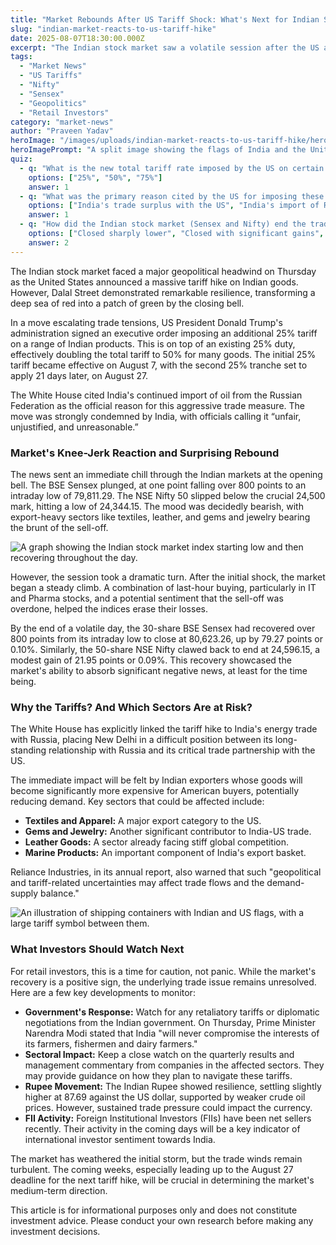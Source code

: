```yaml
---
title: "Market Rebounds After US Tariff Shock: What's Next for Indian Stocks?"
slug: "indian-market-reacts-to-us-tariff-hike"
date: 2025-08-07T18:30:00.000Z
excerpt: "The Indian stock market saw a volatile session after the US announced it would double tariffs on Indian goods to 50%. Despite a sharp initial fall, the Sensex and Nifty staged a surprising recovery. We break down the impact and what investors should watch for."
tags:
  - "Market News"
  - "US Tariffs"
  - "Nifty"
  - "Sensex"
  - "Geopolitics"
  - "Retail Investors"
category: "market-news"
author: "Praveen Yadav"
heroImage: "/images/uploads/indian-market-reacts-to-us-tariff-hike/hero-image.jpg"
heroImagePrompt: "A split image showing the flags of India and the United States with a stock market graph in the background depicting volatility."
quiz:
  - q: "What is the new total tariff rate imposed by the US on certain Indian goods?"
    options: ["25%", "50%", "75%"]
    answer: 1
  - q: "What was the primary reason cited by the US for imposing these additional tariffs?"
    options: ["India's trade surplus with the US", "India's import of Russian oil", "Intellectual property disputes"]
    answer: 1
  - q: "How did the Indian stock market (Sensex and Nifty) end the trading day on August 7, 2025?"
    options: ["Closed sharply lower", "Closed with significant gains", "Recovered from initial losses to close slightly higher"]
    answer: 2
---
```


The Indian stock market faced a major geopolitical headwind on Thursday as the United States announced a massive tariff hike on Indian goods. However, Dalal Street demonstrated remarkable resilience, transforming a deep sea of red into a patch of green by the closing bell.

In a move escalating trade tensions, US President Donald Trump's administration signed an executive order imposing an additional 25% tariff on a range of Indian products. This is on top of an existing 25% duty, effectively doubling the total tariff to 50% for many goods. The initial 25% tariff became effective on August 7, with the second 25% tranche set to apply 21 days later, on August 27.

The White House cited India's continued import of oil from the Russian Federation as the official reason for this aggressive trade measure. The move was strongly condemned by India, with officials calling it “unfair, unjustified, and unreasonable.”

### Market's Knee-Jerk Reaction and Surprising Rebound

The news sent an immediate chill through the Indian markets at the opening bell. The BSE Sensex plunged, at one point falling over 800 points to an intraday low of 79,811.29. The NSE Nifty 50 slipped below the crucial 24,500 mark, hitting a low of 24,344.15. The mood was decidedly bearish, with export-heavy sectors like textiles, leather, and gems and jewelry bearing the brunt of the sell-off.

![A graph showing the Indian stock market index starting low and then recovering throughout the day.](/images/uploads/indian-market-reacts-to-us-tariff-hike/market-recovery-chart.png)

However, the session took a dramatic turn. After the initial shock, the market began a steady climb. A combination of last-hour buying, particularly in IT and Pharma stocks, and a potential sentiment that the sell-off was overdone, helped the indices erase their losses.

By the end of a volatile day, the 30-share BSE Sensex had recovered over 800 points from its intraday low to close at 80,623.26, up by 79.27 points or 0.10%. Similarly, the 50-share NSE Nifty clawed back to end at 24,596.15, a modest gain of 21.95 points or 0.09%. This recovery showcased the market's ability to absorb significant negative news, at least for the time being.

### Why the Tariffs? And Which Sectors Are at Risk?

The White House has explicitly linked the tariff hike to India's energy trade with Russia, placing New Delhi in a difficult position between its long-standing relationship with Russia and its critical trade partnership with the US.

The immediate impact will be felt by Indian exporters whose goods will become significantly more expensive for American buyers, potentially reducing demand. Key sectors that could be affected include:
*   **Textiles and Apparel:** A major export category to the US.
*   **Gems and Jewelry:** Another significant contributor to India-US trade.
*   **Leather Goods:** A sector already facing stiff global competition.
*   **Marine Products:** An important component of India's export basket.

Reliance Industries, in its annual report, also warned that such "geopolitical and tariff-related uncertainties may affect trade flows and the demand-supply balance."

![An illustration of shipping containers with Indian and US flags, with a large tariff symbol between them.](/images/uploads/indian-market-reacts-to-us-tariff-hike/tariff-impact-illustration.png)

### What Investors Should Watch Next

For retail investors, this is a time for caution, not panic. While the market's recovery is a positive sign, the underlying trade issue remains unresolved. Here are a few key developments to monitor:

*   **Government's Response:** Watch for any retaliatory tariffs or diplomatic negotiations from the Indian government. On Thursday, Prime Minister Narendra Modi stated that India "will never compromise the interests of its farmers, fishermen and dairy farmers."
*   **Sectoral Impact:** Keep a close watch on the quarterly results and management commentary from companies in the affected sectors. They may provide guidance on how they plan to navigate these tariffs.
*   **Rupee Movement:** The Indian Rupee showed resilience, settling slightly higher at 87.69 against the US dollar, supported by weaker crude oil prices. However, sustained trade pressure could impact the currency.
*   **FII Activity:** Foreign Institutional Investors (FIIs) have been net sellers recently. Their activity in the coming days will be a key indicator of international investor sentiment towards India.

The market has weathered the initial storm, but the trade winds remain turbulent. The coming weeks, especially leading up to the August 27 deadline for the next tariff hike, will be crucial in determining the market's medium-term direction.

This article is for informational purposes only and does not constitute investment advice. Please conduct your own research before making any investment decisions.